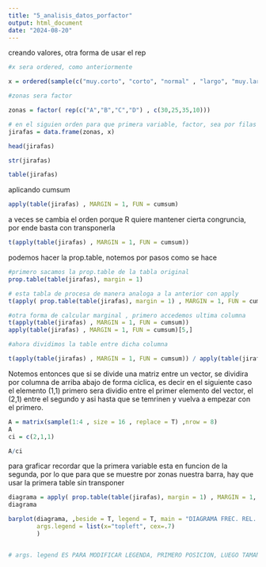 ```yaml
---
title: "5_analisis_datos_porfactor"
output: html_document
date: "2024-08-20"
---
```


creando valores, otra forma de usar el rep

```r
#x sera ordered, como anteriormente

x = ordered(sample(c("muy.corto", "corto", "normal" , "largo", "muy.largo"), size = 100, replace = T), levels = c("muy.corto", "corto", "normal" , "largo", "muy.largo"))

#zonas sera factor

zonas = factor( rep(c("A","B","C","D") , c(30,25,35,10)))

# en el siguien orden para que primera variable, factor, sea por filas
jirafas = data.frame(zonas, x)

head(jirafas)

str(jirafas)

```




```r
table(jirafas)


```

aplicando cumsum

```r
apply(table(jirafas) , MARGIN = 1, FUN = cumsum)


```
a veces se cambia el orden porque R quiere mantener cierta congruncia, por ende basta con transponerla 


```r
t(apply(table(jirafas) , MARGIN = 1, FUN = cumsum))


```

podemos hacer la prop.table, notemos por pasos como se hace


```r

#primero sacamos la prop.table de la tabla original
prop.table(table(jirafas), margin = 1)

# esta tabla de procesa de manera analoga a la anterior con apply
t(apply( prop.table(table(jirafas), margin = 1) , MARGIN = 1, FUN = cumsum))
```

```r
#otra forma de calcular marginal , primero accedemos ultima columna
t(apply(table(jirafas) , MARGIN = 1, FUN = cumsum))
apply(table(jirafas) , MARGIN = 1, FUN = cumsum)[5,]

#ahora dividimos la table entre dicha columna

t(apply(table(jirafas) , MARGIN = 1, FUN = cumsum)) / apply(table(jirafas) , MARGIN = 1, FUN = cumsum)[5,]


```

Notemos entonces que si se divide una matriz entre un vector, se dividira por columna de arriba abajo de forma ciclica, es decir en el siguiente caso el elemento (1,1) primero sera dividio entre el primer elemento del vector, el (2,1) entre el segundo y asi hasta que se temrinen y vuelva a empezar con el primero. 

```r
A = matrix(sample(1:4 , size = 16 , replace = T) ,nrow = 8)
A
ci = c(2,1,1)

A/ci

```




para graficar recordar que la primera variable esta en funcion de la segunda, por lo que para que se muestre por zonas nuestra barra, hay que usar la primera table sin transponer

```r

diagrama = apply( prop.table(table(jirafas), margin = 1) , MARGIN = 1, FUN = cumsum)
diagrama

barplot(diagrama, ,beside = T, legend = T, main = "DIAGRAMA FREC. REL. ACUM. LONGITUDES POR ZONAS",
        args.legend = list(x="topleft", cex=.7)
        )


# args. legend ES PARA MODIFICAR LEGENDA, PRIMERO POSICION, LUEGO TAMAÑO




```




